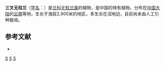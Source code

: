{{Speciesbox 
| genus = Amitostigma
| species = trifurcatum
| authority = [[唐进|T. Tang]], [[汪发缵|F. T. Wang]] et [[郎楷永|K. Y. Lang]]
}}

'''三叉无柱兰'''（[[学名|学名]]：{{lang|la|''Amitostigma trifurcatum''}}）是[[兰科|兰科]][[无柱兰属|无柱兰属]]的植物，是中国的特有植物。分布在[[中国大陆|中国大陆]]的[[云南|云南]]等地，生长于海拔2,900米的地区，多生长在沼地边，目前尚未由人工引种栽培。

== 参考文献 ==
<div class="references-small">
* {{cite web| url =http://www.bioinfo.cn/db05/KmzwSpecies.php?action=view&id=14238| title =三叉无柱兰| work =《中国高等植物数据库全库》| publisher =中国科学院微生物研究所| author =昆明植物研究所| accessdate =2009-02-19| deadurl =yes| archiveurl =https://web.archive.org/web/20160305005151/http://www.bioinfo.cn/db05/KmzwSpecies.php?action=view&id=14238| archivedate =2016-03-05}}
</div>
{{Taxonbar|from=Q10865462}}

[[Category:无柱兰属|S]]
[[Category:中國特有植物|S]]
[[Category:云南植物|S]]
